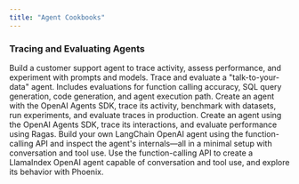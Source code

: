 ```yaml
---
title: "Agent Cookbooks"
---
```


### Tracing and Evaluating Agents

<CardGroup cols={2}>
<Card img="https://storage.googleapis.com/arize-phoenix-assets/assets/images/phoenix-docs-images/84aba374-image.avif" title="Agents Cookbook" href="https://colab.research.google.com/github/Arize-ai/phoenix/blob/main/tutorials/evals/evaluate_agent.ipynb">
Build a customer support agent to trace activity, assess performance, and experiment with prompts and models.
</Card>
<Card img="https://storage.googleapis.com/arize-phoenix-assets/assets/images/phoenix-docs-images/44ed2869-image.jpeg" title="Evaluate an Agent" href="https://colab.research.google.com/github/Arize-ai/phoenix/blob/main/tutorials/evals/openai_agents_cookbook.ipynb">
Trace and evaluate a "talk-to-your-data" agent. Includes evaluations for function calling accuracy, SQL query generation, code generation, and agent execution path.
</Card>
<Card img="https://storage.googleapis.com/arize-phoenix-assets/assets/images/phoenix-docs-images/bb54461e-image.avif" title="OpenAI Agents SDK Cookbook" href="https://colab.research.google.com/github/Arize-ai/phoenix/blob/99b73023563068ca13aa7dcfb100b1ce824bacc7/tutorials/integrations/ragas_agents_cookbook_phoenix.ipynb#L13">
Create an agent with the OpenAI Agents SDK, trace its activity, benchmark with datasets, run experiments, and evaluate traces in production.
</Card>
<Card img="https://storage.googleapis.com/arize-phoenix-assets/assets/images/phoenix-docs-images/754b2f8c-image.jpeg" title="Using Ragas to Evaluate a Math Problem-Solving Agent" href="/phoenix/cookbook/evaluation/using-ragas-to-evaluate-a-math-problem-solving-agent">
Create an agent using the OpenAI Agents SDK, trace its interactions, and evaluate performance using Ragas.
</Card>
<Card img="https://storage.googleapis.com/arize-phoenix-assets/assets/images/phoenix-docs-images/a56e63f3-image.avif" title="Tracing and Evaluating a LangChain OpenAI Agent" href="https://colab.research.google.com/github/Arize-ai/phoenix/blob/main/tutorials/tracing/llama_index_openai_agent_tracing_tutorial.ipynb">
Build your own LangChain OpenAI agent using the function-calling API and inspect the agent's internals—all in a minimal setup with conversation and tool use.
</Card>
<Card img="https://storage.googleapis.com/arize-phoenix-assets/assets/images/phoenix-docs-images/6402d6b5-image.avif" title="Tracing and Evaluating a LlamaIndex OpenAI Agent" href="https://colab.research.google.com/github/Arize-ai/phoenix/blob/main/tutorials/tracing/llama_index_openai_agent_tracing_tutorial.ipynb">
Use the function-calling API to create a LlamaIndex OpenAI agent capable of conversation and tool use, and explore its behavior with Phoenix.
</Card>
</CardGroup>
